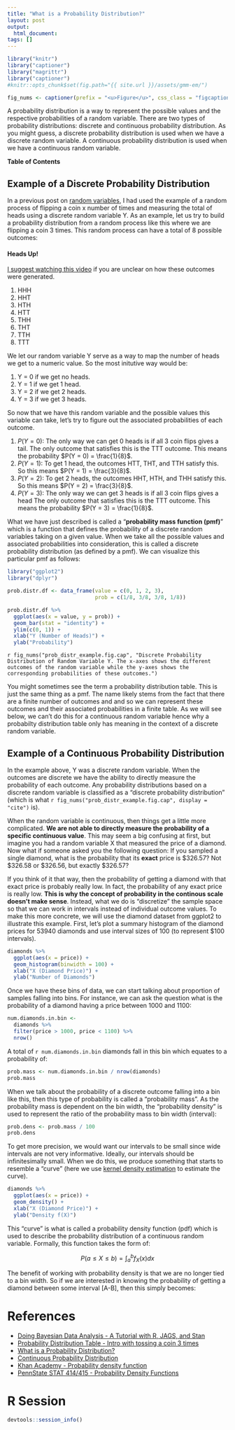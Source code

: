 ```yaml
---
title: "What is a Probability Distribution?"
layout: post
output: 
  html_document:
tags: []
---
```


```r
library("knitr")
library("captioner")
library("magrittr")
library("captioner")
#knitr::opts_chunk$set(fig.path="{{ site.url }}/assets/gmm-em/")

fig_nums <- captioner(prefix = "<u>Figure</u>", css_class = "figcaption")
```

A probability distribution is a way to represent the possible values and the respective probabilities of a random variable. There are two types of probability distributions: discrete and continuous probability distribution. As you might guess, a discrete probability distribution is used when we have a discrete random variable. A continuous probability distribution is used when we have a continuous random variable. 

**Table of Contents**

<ul data-toc="body" data-toc-headings="h2,h3"></ul>

## Example of a Discrete Probability Distribution

In a previous post on [random variables]({% post_url 2016-02-26-random-variables %}), I had used the example of a random process of flipping a coin x number of times and measuring the total of heads using a discrete random variable Y. As an example, let us try to build a probability distribution from a random process like this where we are flipping a coin 3 times. This random process can have a total of 8 possible outcomes:

<div class="alert alert-dismissible alert-warning">
<h4>Heads Up!</h4>
[I suggest watching this video](https://www.youtube.com/watch?v=5lpqiGixDd0) if you are unclear on how these outcomes were generated.
</div>

1. HHH
1. HHT
1. HTH
1. HTT
1. THH
1. THT
1. TTH
1. TTT

We let our random variable Y serve as a way to map the number of heads we get to a numeric value. So the most initutive way would be:

1. Y = 0 if we get no heads.
1. Y = 1 if we get 1 head.
1. Y = 2 if we get 2 heads.
1. Y = 3 if we get 3 heads.

So now that we have this random variable and the possible values this variable can take, let's try to figure out the associated probabilities of each outcome. 

1. <span class="inlinecode">$P(Y = 0)$</span>: The only way we can get 0 heads is if all 3 coin flips gives a tail. The only outcome that satisfies this is the TTT outcome. This means the probability <span class="inlinecode">$P(Y = 0) = \frac{1}{8}$</span>.
1. <span class="inlinecode">$P(Y = 1)$</span>: To get 1 head, the outcomes HTT, THT, and TTH satisfy this. So this means <span class="inlinecode">$P(Y = 1) = \frac{3}{8}$</span>.
1. <span class="inlinecode">$P(Y = 2)$</span>: To get 2 heads, the outcomes HHT, HTH, and THH satisfy this. So this means <span class="inlinecode">$P(Y = 2) = \frac{3}{8}$</span>.
1. <span class="inlinecode">$P(Y = 3)$</span>: The only way we can get 3 heads is if all 3 coin flips gives a head The only outcome that satisfies this is the TTT outcome. This means the probability <span class="inlinecode">$P(Y = 3) = \frac{1}{8}$</span>.

What we have just described is called a "**probability mass function (pmf)**" which is a function that defines the probability of a discrete random variables taking on a given value. When we take all the possible values and associated probabilities into consideration, this is called a discrete probability distribution (as defined by a pmf). We can visualize this particular pmf as follows:

```r
library("ggplot2")
library("dplyr")

prob.distr.df <- data_frame(value = c(0, 1, 2, 3),
                            prob = c(1/8, 3/8, 3/8, 1/8))

prob.distr.df %>%
  ggplot(aes(x = value, y = prob)) +
  geom_bar(stat = "identity") +
  ylim(c(0, 1)) +
  xlab("Y (Number of Heads)") + 
  ylab("Probability")
```

`r fig_nums("prob_distr_example.fig.cap", "Discrete Probability Distribution of Random Variable Y. The x-axes shows the different outcomes of the random variable while the y-axes shows the corresponding probabilities of these outcomes.")`

You might sometimes see the term a probability distribution table. This is just the same thing as a pmf. The name likely stems from the fact that there are a finite number of outcomes and and so we can represent these outcomes and their associated probabilities in a finite table. As we will see below, we can't do this for a continuous random variable hence why a probabilty distribution table only has meaning in the context of a discrete random variable.

## Example of a Continuous Probability Distribution

In the example above, Y was a discrete random variable. When the outcomes are discrete we have the ability to directly measure the probability of each outcome. Any probability distributions based on a discrete random variable is classified as a "discrete probability distribution" (which is what `r fig_nums("prob_distr_example.fig.cap", display = "cite")` is).

When the random variable is continuous, then things get a little more complicated. **We are not able to directly measure the probability of a specific continuous value**. This may seem a big confusing at first, but imagine you had a random variable X that measured the price of a diamond. Now what if someone asked you the following question: If you sampled a single diamond, what is the probability that its **exact** price is \$326.57? Not \$326.58 or \$326.56, but exactly \$326.57? 

If you think of it that way, then the probability of getting a diamond with that exact price is probably really low. In fact, the probability of any exact price is really low. **This is why the concept of probability in the continous scale doesn't make sense**. Instead, what we do is "discretize" the sample space so that we can work in intervals instead of individual outcome values. To make this more concrete, we will use the diamond dataset from ggplot2 to illustrate this example. First, let's plot a summary histogram of the diamond prices for 53940 diamonds and use interval sizes of 100 (to represent \$100 intervals).

```r
diamonds %>%
  ggplot(aes(x = price)) +
  geom_histogram(binwidth = 100) +
  xlab("X (Diamond Price)") +
  ylab("Number of Diamonds")
```

Once we have these bins of data, we can start talking about proportion of samples falling into bins. For instance, we can ask the question what is the probability of a diamond having a price between 1000 and 1100:

```r
num.diamonds.in.bin <- 
  diamonds %>%
  filter(price > 1000, price < 1100) %>%
  nrow()
```

A total of `r num.diamonds.in.bin` diamonds fall in this bin which equates to a probability of:

```r
prob.mass <- num.diamonds.in.bin / nrow(diamonds)
prob.mass
```

When we talk about the probability of a discrete outcome falling into a bin like this, then this type of probability is called a "probability mass". As the probability mass is dependent on the bin width, the "probability density" is used to represent the ratio of the probability mass to bin width (interval):

```r
prob.dens <- prob.mass / 100
prob.dens
```

To get more precision, we would want our intervals to be small since wide intervals are not very informative. Ideally, our intervals should be infinitesimally small. When we do this, we produce something that starts to resemble a "curve" (here we use [kernel density estimation](https://en.wikipedia.org/wiki/Kernel_density_estimation) to estimate the curve).

```r
diamonds %>%
  ggplot(aes(x = price)) +
  geom_density() +
  xlab("X (Diamond Price)") +
  ylab("Density f(X)")
```

This "curve" is what is called a probability density function (pdf) which is used to describe the probability distribution of a continuous random variable. Formally, this function takes the form of:


<div>
$$P(a \leq X \leq b) = \int_{a}^{b} f_X(x) dx$$
</div>



The benefit of working with probability density is that we are no longer tied to a bin width. So if we are interested in knowing the probability of getting a diamond between some interval \[A-B]\, then this simply becomes:


# References

* [Doing Bayesian Data Analysis - A Tutorial with R, JAGS, and Stan](https://sites.google.com/site/doingbayesiandataanalysis/)
* [Probability Distribution Table - Intro with tossing a coin 3 times](https://www.youtube.com/watch?v=5lpqiGixDd0)
* [What is a Probability Distribution?](http://stattrek.com/probability-distributions/probability-distribution.aspx)
* [Continuous Probability Distribution](http://stattrek.com/statistics/dictionary.aspx?definition=Continuous%20probability%20distribution)
* [Khan Academy - Probability density function](https://www.youtube.com/watch?v=Fvi9A_tEmXQ)
* [PennState STAT 414/415 - Probability Density Functions](https://onlinecourses.science.psu.edu/stat414/node/97)

# R Session

```r
devtools::session_info()
```
